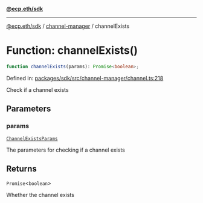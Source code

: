 [**@ecp.eth/sdk**](../../index.mdx)

***

[@ecp.eth/sdk](/sdk-reference/index.mdx) / [channel-manager](/sdk-reference/channel-manager/index.mdx) / channelExists

# Function: channelExists()

```ts
function channelExists(params): Promise<boolean>;
```

Defined in: [packages/sdk/src/channel-manager/channel.ts:218](https://github.com/ecp-eth/comments-monorepo/blob/main/packages/sdk/src/channel-manager/channel.ts#L218)

Check if a channel exists

## Parameters

### params

[`ChannelExistsParams`](/sdk-reference/channel-manager/type-aliases/ChannelExistsParams.mdx)

The parameters for checking if a channel exists

## Returns

`Promise`\<`boolean`\>

Whether the channel exists
